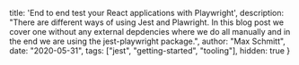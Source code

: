   title: 'End to end test your React applications with Playwright',
  description: "There are different ways of using Jest and Plawright. In this blog post we cover one without any external depdencies where we do all manually and in the end we are using the jest-playwright package.",
  author: "Max Schmitt",
  date: "2020-05-31",
  tags: ["jest", "getting-started", "tooling"],
  hidden: true
}